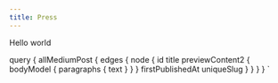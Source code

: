 ```yaml
---
title: Press
---
```


Hello world

  query {
    allMediumPost {
      edges {
        node {
          id
          title
          previewContent2 {
            bodyModel {
              paragraphs {
                text
              }
            }
          }
          firstPublishedAt
          uniqueSlug
        }
      }
    }
  }
`